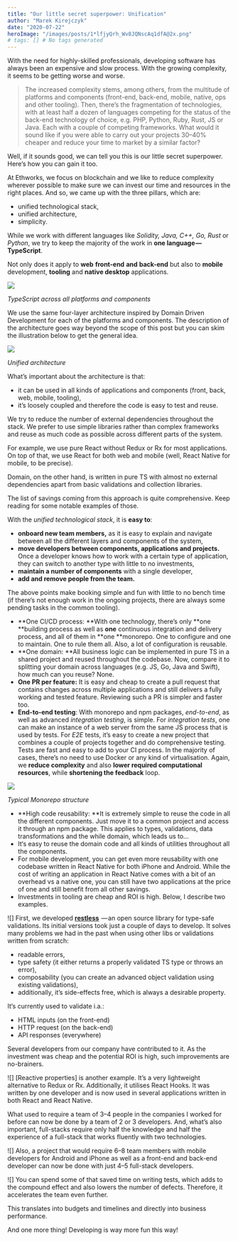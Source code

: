 ```yaml
---
title: "Our little secret superpower: Unification"
author: "Marek Kirejczyk"
date: "2020-07-22"
heroImage: "/images/posts/1*lfjyQrh_Wv8JQNscAq1dfA@2x.png"
# tags: [] # No tags generated
---
```


With the need for highly-skilled professionals, developing software has always been an expensive and slow process. With the growing complexity, it seems to be getting worse and worse.

> The increased complexity stems, among others, from the multitude of platforms and components (front-end, back-end, mobile, native, ops and other tooling).
> Then, there’s the fragmentation of technologies, with at least half a dozen of languages competing for the status of the back-end technology of choice, e.g. PHP, Python, Ruby, Rust, JS or Java. Each with a couple of competing frameworks.
What would it sound like if you were able to carry out your projects 30–40% cheaper and reduce your time to market by a similar factor?

Well, if it sounds good, we can tell you this is our little secret superpower. Here‘s how you can gain it too.

At Ethworks, we focus on blockchain and we like to reduce complexity wherever possible to make sure we can invest our time and resources in the right places. And so, we came up with the three pillars, which are:

- unified technological stack,
- unified architecture,
- simplicity.

While we work with different languages like *Solidity, Java, C++, Go, Rust* or *Python*, we try to keep the majority of the work in **one language — TypeScript**.

Not only does it apply to **web** **front-end** **and** **back-end** but also to **mobile** development, **tooling** and **native desktop** applications.

![](/images/posts/1*4FNr8mLd5bMUFcSAOq711A.png)

*TypeScript across all platforms and components*

We use the same four-layer architecture inspired by Domain Driven Development for each of the platforms and components. The description of the architecture goes way beyond the scope of this post but you can skim the illustration below to get the general idea.

![](/images/posts/1*089krDnz3xhTksLWAnU4gA.png)

*Unified architecture*

What’s important about the architecture is that:

- it can be used in all kinds of applications and components (front, back, web, mobile, tooling),
- it’s loosely coupled and therefore the code is easy to test and reuse.

We try to reduce the number of external dependencies throughout the stack. We prefer to use simple libraries rather than complex frameworks and reuse as much code as possible across different parts of the system.

For example, we use pure React without Redux or Rx for most applications. On top of that, we use React for both web and mobile (well, React Native for mobile, to be precise).

Domain, on the other hand, is written in pure TS with almost no external dependencies apart from basic validations and collection libraries.

The list of savings coming from this approach is quite comprehensive. Keep reading for some notable examples of those.

With the *unified technological stack*, it is **easy to**:

- **onboard new team members,** as it is easy to explain and navigate between all the different layers and components of the system,
- **move developers between components, applications and projects.** Once a developer knows how to work with a certain type of application, they can switch to another type with little to no investments,
- **maintain a number of components** with a single developer,
- **add and remove people from the team.**

The above points make booking simple and fun with little to no bench time (if there‘s not enough work in the ongoing projects, there are always some pending tasks in the common tooling).

- **One CI/CD process: **With one technology, there’s only **one **building process as well as **one** continuous integration and delivery process, and all of them in **one **monorepo. One to configure and one to maintain. One to rule them all. Also, a lot of configuration is reusable.
- **One domain: **All business logic can be implemented in pure TS in a shared project and reused throughout the codebase. Now, compare it to splitting your domain across languages (e.g. JS, Go, Java and Swift), how much can you reuse? None.
- **One PR per feature:** It is easy and cheap to create a pull request that contains changes across multiple applications and still delivers a fully working and tested feature. Reviewing such a PR is simpler and faster too.
- **End-to-end testing**: With monorepo and npm packages, *end-to-end*, as well as advanced *integration testing*, is simple. For *integration tests*, one can make an instance of a web server from the same JS process that is used by tests. For *E2E* tests, it’s easy to create a new project that combines a couple of projects together and do comprehensive testing. Tests are fast and easy to add to your CI process. In the majority of cases, there’s no need to use Docker or any kind of virtualisation. Again, we **reduce complexity** and also **lower required computational resources**, while **shortening the feedback** loop.

![](/images/posts/1*bP0sm2NB55yr2pd7mFVCgg.png)

*Typical Monorepo structure*

- **High code reusability: **It is extremely simple to reuse the code in all the different components. Just move it to a common project and access it through an npm package. This applies to types, validations, data transformations and the while domain, which leads us to…
- It‘s easy to reuse the domain code and all kinds of utilities throughout all the components.
- For mobile development, you can get even more reusability with one codebase written in React Native for both iPhone and Android. While the cost of writing an application in React Native comes with a bit of an overhead vs a native one, you can still have two applications at the price of one and still benefit from all other savings.
- Investments in tooling are cheap and ROI is high. Below, I describe two examples.

![]
First, we developed [**restless**](https://github.com/ethworks/restless)  — an open source library for type-safe validations. Its initial versions took just a couple of days to develop. 
It solves many problems we had in the past when using other libs or validations written from scratch:

- readable errors,
- type safety (it either returns a properly validated TS type or throws an error),
- composability (you can create an advanced object validation using existing validations),
- additionally, it’s side-effects free, which is always a desirable property.

It‘s currently used to validate i.a.:

- HTML inputs (on the front-end)
- HTTP request (on the back-end)
- API responses (everywhere)

Several developers from our company have contributed to it. As the investment was cheap and the potential ROI is high, such improvements are no-brainers.

![]
[Reactive properties]
is another example. It’s a very lightweight alternative to Redux or Rx. Additionally, it utilises React Hooks. It was written by one developer and is now used in several applications written in both React and React Native.

What used to require a team of 3–4 people in the companies I worked for before can now be done by a team of 2 or 3 developers. And, what’s also important, full-stacks require only half the knowledge and half the experience of a full-stack that works fluently with two technologies.

![]
Also, a project that would require 6–8 team members with mobile developers for Android and iPhone as well as a front-end and back-end developer can now be done with just 4–5 full-stack developers.

![]
You can spend some of that saved time on writing tests, which adds to the compound effect and also lowers the number of defects. Therefore, it accelerates the team even further.

This translates into budgets and timelines and directly into business performance.

And one more thing! Developing is way more fun this way!